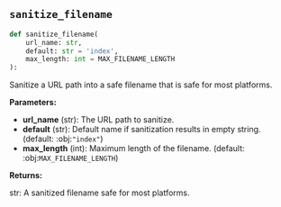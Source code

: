 <a id="camel.utils.filename"></a>

<a id="camel.utils.filename.sanitize_filename"></a>

## `sanitize_filename`

```python
def sanitize_filename(
    url_name: str,
    default: str = 'index',
    max_length: int = MAX_FILENAME_LENGTH
):
```

Sanitize a URL path into a safe filename that is safe for
most platforms.

**Parameters:**

- **url_name** (str): The URL path to sanitize.
- **default** (str): Default name if sanitization results in empty string. (default: :obj:`"index"`)
- **max_length** (int): Maximum length of the filename. (default: :obj:`MAX_FILENAME_LENGTH`)

**Returns:**

  str: A sanitized filename safe for most platforms.
